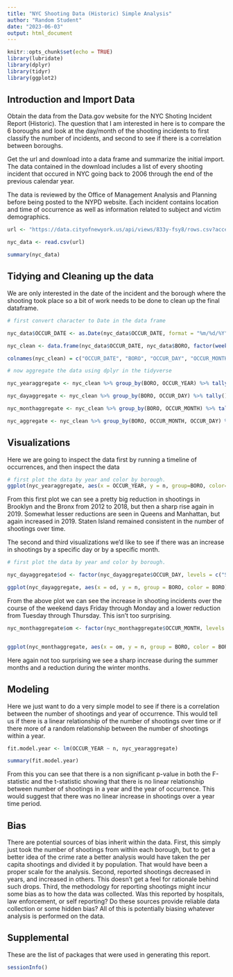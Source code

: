 ---
title: "NYC Shooting Data (Historic) Simple Analysis"
author: "Random Student"
date: "2023-06-03"
output: html_document
---

```{r setup, include=FALSE}
knitr::opts_chunk$set(echo = TRUE)
library(lubridate)
library(dplyr)
library(tidyr)
library(ggplot2)
```

## Introduction and Import Data

Obtain the data from the Data.gov website for the NYC Shoting Incident Report (Historic).  The question that I am interested in here is to compare the 6 boroughs and look at the day/month of the shooting incidents to first classify the number of incidents, and second to see if there is a correlation between boroughs.

Get the url and download into a data frame and summarize the initial import.  The data contained in the download includes a list of every shooting incident that occured in NYC going back to 2006 through the end of the previous calendar year.

The data is reviewed by the Office of Management Analysis and Planning before being posted to the NYPD website.  Each incident contains location and time of occurrence as well as information related to subject and victim demographics.

```{r reading_data}
url <- "https://data.cityofnewyork.us/api/views/833y-fsy8/rows.csv?accessType=DOWNLOAD"

nyc_data <- read.csv(url)

summary(nyc_data)
```

## Tidying and Cleaning up the data

We are only interested in the date of the incident and the borough where the shooting took place so a bit of work needs to be done to clean up the final dataframe.

```{r clean1 }
# first convert character to Date in the data frame

nyc_data$OCCUR_DATE <- as.Date(nyc_data$OCCUR_DATE, format = "%m/%d/%Y")

nyc_clean <- data.frame(nyc_data$OCCUR_DATE, nyc_data$BORO, factor(weekdays(nyc_data$OCCUR_DATE)), months(nyc_data$OCCUR_DATE), format(nyc_data$OCCUR_DATE, format="%Y"))

colnames(nyc_clean) = c("OCCUR_DATE", "BORO", "OCCUR_DAY", "OCCUR_MONTH", "OCCUR_YEAR")

# now aggregate the data using dplyr in the tidyverse

nyc_yearaggregate <- nyc_clean %>% group_by(BORO, OCCUR_YEAR) %>% tally()

nyc_dayaggregate <- nyc_clean %>% group_by(BORO, OCCUR_DAY) %>% tally()

nyc_monthaggregate <- nyc_clean %>% group_by(BORO, OCCUR_MONTH) %>% tally()

nyc_aggregate <- nyc_clean %>% group_by(BORO, OCCUR_MONTH, OCCUR_DAY) %>% tally()

```

## Visualizations

Here we are going to inspect the data first by running a timeline of occurrences, and then inspect the data 

```{r visual }
# first plot the data by year and color by borough.
ggplot(nyc_yearaggregate, aes(x = OCCUR_YEAR, y = n, group=BORO, color=BORO)) + geom_line() + ggtitle("NYC Shootings over time from 2006 until 2022") + ylab("Number of shootings") + xlab("Year of Shooting")

```

From this first plot we can see a pretty big reduction in shootings in Brooklyn and the Bronx from 2012 to 2018, but then a sharp rise again in 2019.  Somewhat lesser reductions are seen in Queens and Manhattan, but again increased in 2019.  Staten Island remained consistent in the number of shootings over time.


The second and third visualizations we'd like to see if there was an increase in shootings by a specific day or by a specific month.

```{r visuala }
# first plot the data by year and color by borough.

nyc_dayaggregate$od <- factor(nyc_dayaggregate$OCCUR_DAY, levels = c("Sunday", "Monday", "Tuesday", "Wednesday", "Thursday", "Friday", "Saturday"))

ggplot(nyc_dayaggregate, aes(x = od, y = n, group = BORO, color = BORO)) + geom_line() + ggtitle("NYC Shootings by Day of the Week") + ylab("Number of Shootings") + xlab("Day of the week")


```

From the above plot we can see the increase in shooting incidents over the course of the weekend days Friday through Monday and a lower reduction from Tuesday through Thursday.  This isn't too surprising.

```{r visualb }

nyc_monthaggregate$om <- factor(nyc_monthaggregate$OCCUR_MONTH, levels = c("January", "February", "March", "April", "May", "June", "July", "August", "September", "October", "November", "December"))


ggplot(nyc_monthaggregate, aes(x = om, y = n, group = BORO, color = BORO)) + geom_line() + ggtitle("NYC Shootings by Month") + ylab("Number of Shootings") + xlab("Month")


```

Here again not too surprising we see a sharp increase during the summer months and a reduction during the winter months.



## Modeling

Here we just want to do a very simple model to see if there is a correlation between the number of shootings and year of occurrence.  This would tell us if there is a linear relationship of the number of shootings over time or if there more of a random relationship between the number of shootings within a year.

```{r model1 }

fit.model.year <- lm(OCCUR_YEAR ~ n, nyc_yearaggregate)

summary(fit.model.year)


```

From this you can see that there is a non significant p-value in both the F-statistic and the t-statistic showing that there is no linear relationship between number of shootings in a year and the year of occurrence.  This would suggest that there was no linear increase in shootings over a year time period.

## Bias

There are potential sources of bias inherit within the data.  First, this simply just took the number of shootings from within each borough, but to get a better idea of the crime rate a better analysis would have taken the per capita shootings and divided it by population.  That would have been a proper scale for the analysis.  Second, reported shootings decreased in years, and increased in others.  This doesn't get a feel for rationale behind such drops.  Third, the methodology for reporting shootings might incur some bias as to how the data was collected.  Was this reported by hospitals, law enforcement, or self reporting?  Do these sources provide reliable data collection or some hidden bias?  All of this is potentially biasing whatever analysis is performed on the data.


## Supplemental

These are the list of packages that were used in generating this report.
```{r vars }

sessionInfo()

```

